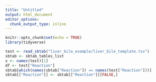 ```yaml
---
title: "Untitled"
output: html_document
editor_options: 
  chunk_output_type: inline
---
```


```r
knitr::opts_chunk$set(echo = TRUE)
library(tidyverse)
```

```r
test <- read_sbtab("liver_bile_example/liver_bile_template.tsv")
sbtab <- sbtab_tables_list
x <- names(test)[1]
df <- test["Reaction"]
sbtab[which(names(sbtab["Reaction"]) == names(test["Reaction"]))]
sbtab[["Reaction"]] <- sbtab[["Reaction"]][FALSE,]
```

